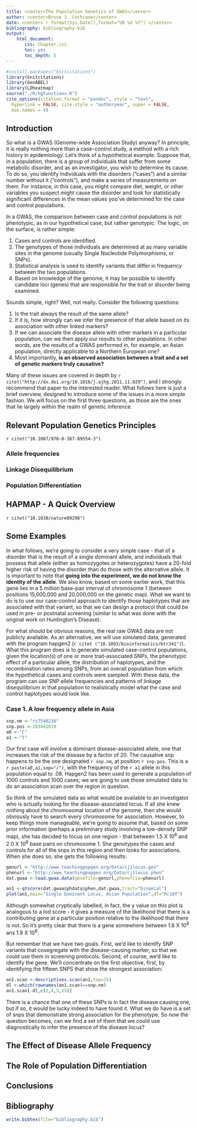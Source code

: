 ```yaml
---
title: <center>The Population Genetics of GWAS</center>
author: <center>Bruce J. Cochrane</center>
date: <center>`r format(Sys.Date(),format="%B %d %Y")`</center>
bibliography: bibliography.bib
output: 
    html_document:
       css: Chapter.css
       toc: yes
       toc_depth: 5
---
```



```r
#install.packages("knitcitations")
library(knitcitations)
library(GenABEL)
library(LDheatmap)
source("./R/hgFunctions.R")
cite_options(citation_format = "pandoc", style = "text",
  hyperlink = FALSE, cite.style = "authoryear", super = FALSE,
  max.names = 4)
```


## Introduction

So what is a GWAS (Genome-wide Association Study) anyway?  In principle, it is really nothing more than a case-control study, a method with a rich history in epidemiology.  Let's think of a hypothetical example.  Suppose that, in a population, there is a group of individuals that suffer from some metabolic disorder, and as an investigator, you wish to determine its cause.  To do so, you identify individuals with the disorders ("cases") and a similar number without it ("controls"), and make a series of measurements on them.  For instance, in this case, you might compare diet, weight, or other variables you suspect might cause the disorder and look for statistically significant differences in the mean values you've determined for the case and control populations.

In a GWAS, the comparison between case and control populations is not phenotypic, as in our hypothetical case, but rather genotypic.  The logic, on the surface, is rather simple:

1.  Cases and controls are identified.
2.  The genotypes of those individuals are determined at as many variable sites in the genome (usually Single Nucleotide Polymorphisms, or SNPs).
3.  Statistical analysis  is used to identify variants that differ in frequency between the two populations.
4.  Based on knowledge of the genome, it may be possible to identify candidate loci (genes) that are responsible for the trait or disorder being examined.

Sounds simple, right?  Well, not really.  Consider the following questions:

1.  Is the trait always the result of the same allele?
2.  If it is, how strongly can we infer the presence of that allele based on its association with other linked markers?
3.  If we can associate the disease allele with other markers in a particular population, can we then apply our results to other populations.  In other words, are the results of a GWAS performed in, for example, an Asian population, directly applicable to a Northern European one?
4.  Most importantly, **is an observed association between a trait and a set of genetic markers truly causative?**  

Many of these issues are covered in depth by `r citet("http://dx.doi.org/10.1016/j.ajhg.2011.11.029")`, and I strongly recommend that paper to the interested reader.  What follows here is just a brief overview, designed to introduce some of the issues in a more simple fashion.  We will focus on the first three questions, as those are the ones that lie largely within the realm of genetic inference.


## Relevant Population Genetics Principles

`r citet("10.1007/978-0-387-89554-3")`

### Allele frequencies

### Linkage Disequilibrium

### Population Differentiation

## HAPMAP - A Quick Overview

`r citet("10.1038/nature09298")`

## Some Examples

In what follows, we're going to consider a very simple case - that of a disorder that is the result of a single dominant allele, and individuals that possess that allele (either as homozygotes or heterozygotes) have a 20-fold higher risk of having the disorder than do those with the alternative allele.  It is important to note that **going into the experiment, we do not know the identity of the allele**.  We also know, based on some earlier work, that this gene lies in a 5 million base-pair interval of chromosome 1 (between positions 15,000,000 and 20,000,000 on the genetic map).  What we want to do is to use our case-control approach to identify those haplotypes that are associated with that variant, so that we can design a protocol that could be used in pre- or postnatal screening (similar to what was done with the original work on Huntington's Disease).

For what should be obvious reasons, the real raw GWAS data are not publicly available.  As an alternative, we will use simulated data, generated with the program hapgen2 (`r citet ("10.1093/bioinformatics/btr341")`).  What this program does is to generate simulated case-control populations, given the location(s) of one or more trait-associated SNPs, the phenotypic effect of a particular allele,  the distribution of haplotypes, and the recombination rates among SNPs, from an overall population from which the hypothetical cases and controls were sampled.  With these data, the program can use SNP allele frequencies and patterns of linkage disequilibrium in that population to realistically model what the case and control haplotypes would look like.

### Case 1.  A low frequency allele in Asia

```r
snp.nm <-"rs7540216"
snp.pos <-183441639
a0 <-"C"
a1 <-"T"
```

Our first case will involve a dominant disease-associated allele, one that increases the risk of the disease by a factor of 20.  The causative snp happens to be the one designated `r snp.nm`, at position `r snp.pos`.  This is a `r paste(a0,a1,sep="/")`, with the frequency of the `r a1` allele in this population equal to .08.  Hapgen2 has been used to generate a population of 1000 controls and 1000 cases; we are going to use those simulated data to do an association scan over the region in question.

So think of the simulated data as what would be available to an investigator who is actually looking for the disease-associated locus.  If all she knew nothing about the chromosomal location of the genome, then she would obviously have to search every chromosome for association.  However, to keep things more manageable, we're going to assume that, based on some prior information (perhaps a preliminary study involving a low-density SNP map), she has decided to focus on one region - that between 1.5 X 10^8^ and 2.0 X 10^8^ base pairs on chromosome 1.  She genotypes the cases and controls for all of the snps in this region and then looks for associations.  When she does so, she gets the following results:

```r
genurl <-"http://www.teachingpopgen.org/Data/cj1locus.gen"
phenurl <-"http://www.teachingpopgen.org/Data/cj1locus.phen"
dat.gwaa <-load.gwaa.data(genofile=genurl,phenofile=phenurl)

an1 <-qtscore(dat.gwaa@phdata$phen,dat.gwaa,trait="binomial")
plot(an1,main="Single Dominant Locus, Asian Population",df="Pc1df")
```
Although somewhat cryptically labelled, in fact, the y value on this plot is analogous to a lod score - it gives a measure of the likelihood that there is a contributing gene at a particular position relative to the likelihood that there is not. So it's pretty clear that there is a gene somewhere between  1.8 X 10^8^ ans 1.9 X 10^8^.  

But remember that we have two goals.  First, we'd like to identify SNP variants that cosegregate with the disease-causing marker, so that we could use them in screening protocols.  Second, of course, we'd like to identify the gene.  We'll concentrate on the first objective, first, by identifying the fifteen SNPS that show the strongest association:
```r
an1.scan <-descriptives.scan(an1,top=15)
dl <-which(rownames(an1.scan)==snp.nm)
an1.scan[-dl,c(2,4,5,15)]
```
There is a chance that one of these SNPs is in fact the disease causing one, but if so, it would be lucky indeed to have found it. What we do have is a set of snps that demonstrate strong association for the phenotype.  So now the question becomes, can we find a set of them that we could use diagnostically to infer the presence of the disease locus?

## The Effect of Disease Allele Frequency

## The Role of Population Differentiation

## Conclusions

## Bibliography

```r
write.bibtex(file="bibliography.bib")
```
